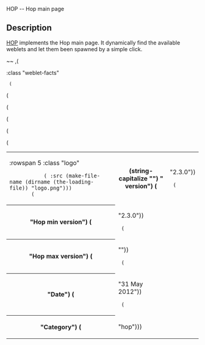 <doc> HOP -- Hop main page

== Description ==

[[hop|HOP]] implements the Hop main page. It dynamically find the available
weblets and let them been spawned by a simple click.

~~
,(<TABLE> :class "weblet-facts"
  (<TR> (<TD> :rowspan 5 :class "logo"
            (<IMG> :src (make-file-name (dirname (the-loading-file)) "logo.png")))
        (<TH> (string-capitalize "") " version") (<TD> "2.3.0"))
  (<TR> (<TH> "Hop min version") (<TD> "2.3.0"))
  (<TR> (<TH> "Hop max version") (<TD> ""))
  (<TR> (<TH> "Date") (<TD> "31 May 2012"))
  (<TR> (<TH> "Category") (<TD> "hop")))

</doc>

